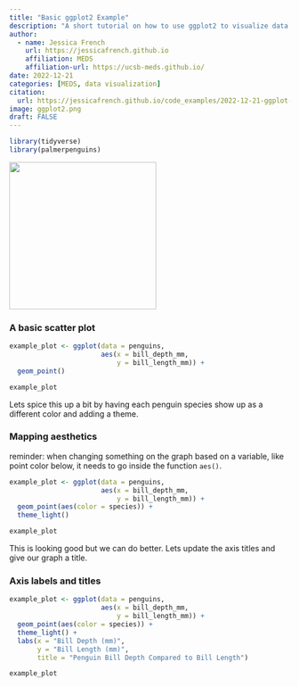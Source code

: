```yaml
---
title: "Basic ggplot2 Example"
description: "A short tutorial on how to use ggplot2 to visualize data."
author: 
  - name: Jessica French 
    url: https://jessicafrench.github.io
    affiliation: MEDS
    affiliation-url: https://ucsb-meds.github.io/
date: 2022-12-21
categories: [MEDS, data visualization]
citation: 
  url: https://jessicafrench.github.io/code_examples/2022-12-21-ggplot-example
image: ggplot2.png
draft: FALSE
---
```


```r
library(tidyverse)
library(palmerpenguins)
```

![](ggplot2.png){fig-align="center" width="264"}

### A basic scatter plot

```r
example_plot <- ggplot(data = penguins, 
                       aes(x = bill_depth_mm,
                           y = bill_length_mm)) +
  geom_point()

example_plot
```

Lets spice this up a bit by having each penguin species show up as a different color and adding a theme.

### Mapping aesthetics

reminder: when changing something on the graph based on a variable, like point color below, it needs to go inside the function `aes()`.

```r
example_plot <- ggplot(data = penguins, 
                       aes(x = bill_depth_mm,
                           y = bill_length_mm)) +
  geom_point(aes(color = species)) +
  theme_light()

example_plot
```

This is looking good but we can do better. Lets update the axis titles and give our graph a title.

### Axis labels and titles

```r
example_plot <- ggplot(data = penguins, 
                       aes(x = bill_depth_mm,
                           y = bill_length_mm)) +
  geom_point(aes(color = species)) +
  theme_light() +
  labs(x = "Bill Depth (mm)",
       y = "Bill Length (mm)",
       title = "Penguin Bill Depth Compared to Bill Length")

example_plot
```
